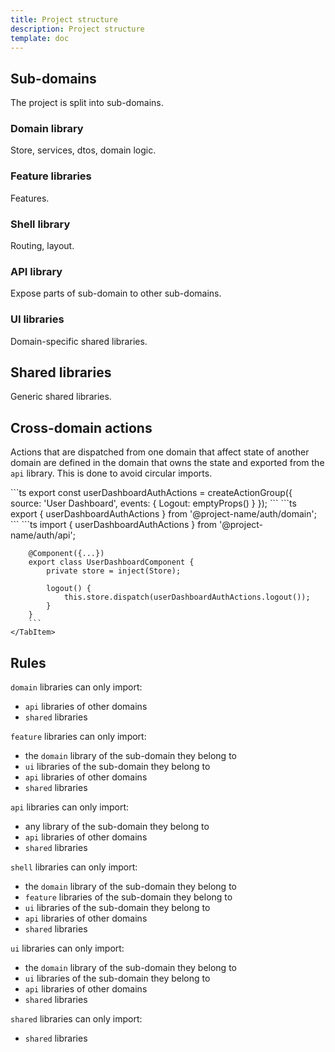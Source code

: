 ```yaml
---
title: Project structure
description: Project structure 
template: doc
---
```



## Sub-domains

The project is split into sub-domains.

### Domain library

Store, services, dtos, domain logic.

### Feature libraries

Features.

### Shell library

Routing, layout.

### API library

Expose parts of sub-domain to other sub-domains.

### UI libraries

Domain-specific shared libraries.

## Shared libraries

Generic shared libraries.

## Cross-domain actions

Actions that are dispatched from one domain that affect state of another domain are defined in the domain that owns the state and exported from the `api` library. This is done to avoid circular imports.

<Tabs>
    <TabItem label="auth/domain/actions.ts">
        ```ts
        export const userDashboardAuthActions = createActionGroup({
            source: 'User Dashboard',
            events: {
                Logout: emptyProps()
            }
        });
        ```
    </TabItem>
    <TabItem label="auth/api/index.ts">
        ```ts
        export { userDashboardAuthActions } from '@project-name/auth/domain';
        ```
    </TabItem>
    <TabItem label="account/features/dashboard/user-dashboard.component.ts">
        ```ts
        import { userDashboardAuthActions } from '@project-name/auth/api';

        @Component({...})
        export class UserDashboardComponent {
            private store = inject(Store);

            logout() {
                this.store.dispatch(userDashboardAuthActions.logout());
            }
        }
        ```
    </TabItem>
</Tabs>

## Rules

`domain` libraries can only import:
- `api` libraries of other domains
- `shared` libraries

`feature` libraries can only import:
- the `domain` library of the sub-domain they belong to
- `ui` libraries of the sub-domain they belong to
- `api` libraries of other domains
- `shared` libraries

`api` libraries can only import:
- any library of the sub-domain they belong to
- `api` libraries of other domains
- `shared` libraries

`shell` libraries can only import:
- the `domain` library of the sub-domain they belong to
- `feature` libraries of the sub-domain they belong to
- `ui` libraries of the sub-domain they belong to
- `api` libraries of other domains
- `shared` libraries

`ui` libraries can only import:
- the `domain` library of the sub-domain they belong to
- `ui` libraries of the sub-domain they belong to
- `api` libraries of other domains
- `shared` libraries

`shared` libraries can only import:
- `shared` libraries